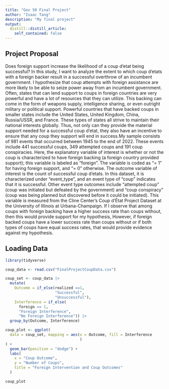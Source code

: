 ```yaml
---
title: "Gov 50 Final Project"
author: "Isaac Tang"
description: "My final project"
output:
  distill::distill_article:
    self_contained: false
---
```




## Project Proposal

Does foreign support increase the likelihood of a coup d’etat being successful? In this study, I want to analyze the extent to which coup d'etats with a foreign backer result in a successful overthrow of an incumbent government. I hypothesize that coup attempts with foreign assistance are more likely to be able to seize power away from an incumbent government. Often, states that can lend support to coups in foreign countries are very powerful and have a lot of resources that they can utilize. This backing can come in the form of weapons supply, intelligence sharing, or even outright military or political support. Powerful countries that have backed coups in smaller states include the United States, United Kingdom, China, Russia/USSR, and France. These types of states all strive to maintain their national interests globally. Thus, not only can they provide the material support needed for a successful coup d’etat, they also have an incentive to ensure that any coup they support will end in success.My sample consists of 981 events that occurred between 1945 to the end of 2022. These events include 441 successful coups, 349 attempted coups and 191 coup conspiracies. Here, the explanatory variable of interest is whether or not the coup is characterized to have foreign backing (a foreign country provided support); this variable is labeled as “foreign”. The variable is coded as “= 1” for having foreign support, and “= 0” otherwise. The outcome variable of interest is the count of successful coup d’etats. In this dataset, it is characterized under “event_type”, and an event type of “coup” indicates that it is successful. Other event type outcomes include “attempted coup” (coup was initiated but defeated by the government) and “coup conspiracy” (coup was being planned but discovered before it could be initiated). This variable is measured from the Cline Center’s Coup d’État Project Dataset at the University of Illinois at Urbana-Champaign. If I observe that among coups with foreign backing have a higher success rate than coups without, then this would provide support for my hypothesis, However, if foreign backed coups have a lower success rate than coups without or if both types of coups have equal success rates, that would provide evidence against my hypothesis. 

## Loading Data

```r
library(tidyverse)

coup_data <- read.csv("FinalProjectCoupData.csv")

```



```r
coup_set <- coup_data |>
  mutate(
    Outcome = if_else(realized ==1, 
                      "Successful",
                      "Unsuccessful"),
    Interference = if_else(
      foreign == 1,
      "Foreign Interference",
      "No Foreign Interference")) |>
  group_by(Outcome, Interference)

coup_plot <- ggplot(
  data = coup_set, mapping = aes(x = Outcome, fill = Interference
                                 )
) + 
  geom_bar(position = "dodge") +
  labs(
    x = "Coup Outcome",
    y = "Number of Coups",
    title = "Foreign Intervention and Coup Outcomes"
  )

coup_plot







```



